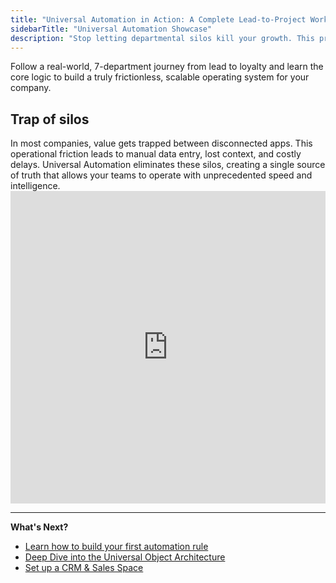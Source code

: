 ```yaml
---
title: "Universal Automation in Action: A Complete Lead-to-Project Workflow"
sidebarTitle: "Universal Automation Showcase"
description: "Stop letting departmental silos kill your growth. This practical playbook reveals how to use Universal Automation to map and automate your entire business process. "
---
```


Follow a real-world, 7-department journey from lead to loyalty and learn the core logic to build a truly frictionless, scalable operating system for your company.

## **Trap of silos**

<Info>
  In most companies, value gets trapped between disconnected apps. This operational friction leads to manual data entry, lost context, and costly delays. Universal Automation eliminates these silos, creating a single source of truth that allows your teams to operate with unprecedented speed and intelligence.
</Info>

<iframe src="https://www.guidejar.com/embed/ubb2LwaLOklckCIUOUNq?type=1&controls=on" width="100%" height="500px" allowfullscreen="true" frameborder="0" />

## **The answer: Luklak Universal Automation**

<Tip>
  This entire automation series is powered by Luklak's core architecture. Every piece of information—a customer, a contract, a site survey—is a version of the `🧊 Universal Object`. Because they share the same fundamental DNA, they can interact and trigger automation across different `⏹️ Spaces` (departments) natively.
</Tip>

<iframe src="https://www.guidejar.com/embed/lghffskMIhCJ2C551p5g?type=1&controls=on" width="100%" height="500px" allowfullscreen="true" frameborder="0" />

---

<iframe src="https://www.guidejar.com/embed/2g7ub0Jzke28vejowzNk?type=1&controls=on" width="100%" height="500px" allowfullscreen="true" frameborder="0" />

### **A Customer Journey Without Friction**

<Accordion title="From Ad Click to Assigned Lead" icon="sparkles">
  The journey begins when a prospect, **Sarah**, submits an inquiry form from a **Maddy**'s marketing ad.

  <Card title="Automated Lead Capture & Routing">
    An ad click is instantly converted into a fully contextualized `🧊 Customer` in the Sales `⏹️ Space` and automatically assigned to the right salesperson, **David**, based on pre-set rules.
  </Card>
  ### **Frictionless Scheduling**

  A custom action button in the `🧊 Customer` triggers an automated calendar invitation to all stakeholders: the client **Sarah**, **David** from Sales, and **Max** the Designer.

  <Tip>
    This eliminates the back-and-forth of scheduling and ensures every stakeholder has the right context and meeting link without ever leaving Luklak.
  </Tip>
  ### **The Trigger Effect: One Action, Multiple Workflows**

  A single status change from "Consultation" to "Contract Prep" by **David** on the `🧊 Customer` kicks off two parallel workflows simultaneously.

  <Info>
    - **Workflow 1:** A `🧊 Site Survey` is created and assigned to **Tony** in the field.
    - **Workflow 2:** A `🧊 Contract` is created and assigned to **Emma** in Accounting.
  </Info>
  ### **Real-Time Field Intelligence**

  <Card title="Connecting Field Operations to Central Command">
    On-site, **Tony** scans a QR code to open the `🧊 Site Survey` on his phone. He documents a structural issue with a live photo, creating a `🧊︎ Constraint`. This real-time data instantly notifies **Max** (Designer) and **Emma** (Accounting) so they can proactively adjust plans and pricing.
  </Card>
</Accordion>

<Accordion title="Collaborative, Automated Contracting" icon="sparkles">
  The `🧊 Contract` becomes the single source of truth for generating legal documents.

  <Tip>
    With one click, a Google Docs contract is generated from a template. The system uses "smart values" to pull all data directly from the `🧊 Contract`, ensuring accuracy and eliminating manual entry.
  </Tip>
</Accordion>

<Accordion title="The Payment That Launches a Project" icon="sparkles">
  <Card title="Payment as a Workflow Catalyst">
    A single deposit payment from **Sarah** triggers a massive chain reaction across the entire platform:

    - A "Payment Received\!" notification is sent to the Sales chat.
    - The `🧊︎ Payment` is marked as "Paid."
    - The remaining debt on the `🧊 Contract` is automatically recalculated.
    - The master `🧊 Project` is created, officially kicking off all design and build work.
  </Card>
</Accordion>

<Accordion title="Seamless Design & Review Cycles" icon="sparkles">
  <Info>
    Status changes on the `🧊 Design` trigger automated communication. The system automatically tags **David** for internal review and, with one click, sends a highly personalized email to the client, **Sarah**, pulling design links and details directly from the `🧊 Design`.
  </Info>
</Accordion>

<Accordion title="From Project Completion to Customer for Life" icon="sparkles">
  <Card title="Automating Long-Term Value">
    Changing the final project status to "Complete" triggers the after-care workflow. The system automatically calculates a loyalty voucher for **Sarah** and creates a new `🧊 After-Sales Care` for **Grace**, scheduling recurring check-ins to nurture the customer relationship.
  </Card>
</Accordion>

## **The Logic Behind It: A principle you already understand**

The seamless handoffs in this 7-department journey aren't custom code; they are simple, powerful rules built on a "Trigger -\> Condition -\> Action" principle. Here’s how the "Sales to Design" automation is constructed logically inside Luklak.

<CardGroup cols={3}>
  <Card title="1. The Trigger (The 'If')" icon="bolt" iconType="duotone">
    Every automation begins with a **Trigger**—a specific event that Luklak listens for. In our example, the trigger is: 'When an Object is updated'. Specifically, when the 'Status' field of any `🧊 Deal Object` changes.
  </Card>
  <Card title="2. The Condition (The 'Only When')" icon="filter" iconType="duotone">
    The **Condition** adds precision, ensuring the automation only runs when certain criteria are met. Here, the condition is: 'The new status is Closed Won'. This prevents the rule from firing for any other status change.
  </Card>
  <Card title="3. The Action (The 'Then')" icon="wand-magic-sparkles" iconType="duotone">
    The **Action** is what the automation does. The action is declarative: 'Create a new `🧊︎ Design Concept Sub-Object`, connect it to the trigger `Project`, and assign it to the Design `⏹️ Space`.'
  </Card>
</CardGroup>

<iframe src="https://www.guidejar.com/embed/Om6NNba0FNQzskM1KjbD?type=1&controls=on" width="100%" height="500px" allowfullscreen="true" frameborder="0" />

<Tip>
  This **"Trigger -\> Condition -\> Action"** model is universal across the platform. By combining these simple parts, you can map and automate your most complex business processes without writing a single line of code.
</Tip>

## **The Universal Secret: How This Is All Possible**

This seamless flow isn't magic—it's a fundamental architectural advantage. Traditional software creates disconnected "islands" of data and then relies on fragile, third-party "bridges" (integrations) to connect them. Luklak is built on a unified foundation from the ground up.

<iframe src="https://www.guidejar.com/embed/UZrsTKxMZiQQNwpDUDAR?type=1&controls=on" width="100%" height="500px" allowfullscreen="true" frameborder="0" />

<CardGroup cols={3}>
  <Card title="The Universal Object" icon="cube" iconType="duotone">
    Everything in Luklak—a sales lead, a project task, a customer invoice—is a version of the same foundational LEGO piece: the `🧊 Object`. This shared DNA means every department's data speaks the same native language.
  </Card>
  <Card title="Object Connection" icon="link" iconType="duotone">
    Because everything is an `🧊 Object`, any `Object` can be natively linked to any other. There's no need to build a 'bridge' between your CRM and your project tool, because the relationship is part of the core platform fabric.
  </Card>
  <Card title="Universal Automation" icon="robot" iconType="duotone">
    This is the platform's central nervous system. It can listen for events and trigger actions on any `🧊 Object`, in any `⏹️ Space`, across the entire organization. It's not an add-on; it's the engine that drives the unified workflow.
  </Card>
</CardGroup>

<Tip>
  One system, one language, one logic. The result is zero friction and a truly scalable operating system for your business.
</Tip>

## Goodbye silos, hello flows

<iframe src="https://www.guidejar.com/embed/H2zqAOeXZ4MS9K42kIuB?type=1&controls=on" width="100%" height="500px" allowfullscreen="true" frameborder="0">

</iframe>

---

**What's Next?**

- [Learn how to build your first automation rule](/platform/universal-automation-basics)
- [Deep Dive into the Universal Object Architecture](/platform/universal-object-deep-dive)
- [Set up a CRM & Sales Space](/build-playbooks/crm-setup-guide)